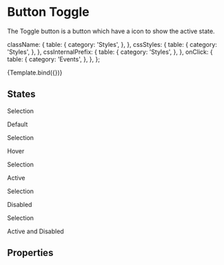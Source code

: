 <!--- ButtonToggle.stories.mdx --->



<Meta
  title="Components/Actions/Button Toggle"
  component={ButtonToggle}
  decorators={[withDesign]}
/>

# Button Toggle

The Toggle button is a button which have a icon to show the active state.


  className: {
    table: {
      category: 'Styles',
    },
  },
  cssStyles: {
    table: {
      category: 'Styles',
    },
  },
  cssInternalPrefix: {
    table: {
      category: 'Styles',
    },
  },
  onClick: {
    table: {
      category: 'Events',
    },
  },
};

<Canvas>
  <Story
    name="Button\ Toggle"
    args={{
      children: 'Selection',
      disabled: false,
      checked: false,
    }}
    argTypes={argTypes}
    parameters={{
      design: {
        name: 'Figma Design',
        type: 'figma',
        url:
          'https://www.figma.com/file/TENnOP4K38G6r3vDL3emCP/AB---Style-Guide?node-id=2298%3A35545',
      },
    }}
  >
    {Template.bind({})}
  </Story>
</Canvas>

## States

<Preview>
  <div>
    <ButtonToggle>Selection</ButtonToggle>
    <p>Default</p>
    <ButtonToggle className="hover">Selection</ButtonToggle>
    <p>Hover</p>
    <ButtonToggle checked={true}>Selection</ButtonToggle>
    <p>Active</p>
    <ButtonToggle disabled={true}>Selection</ButtonToggle>
    <p>Disabled</p>
    <ButtonToggle disabled={true} active={true}>
      Selection
    </ButtonToggle>
    <p>Active and Disabled</p>
  </div>
</Preview>

## Properties

<ArgsTable of={ButtonToggle} />
